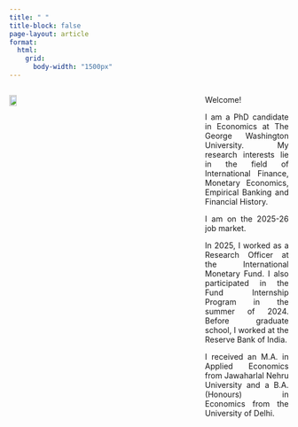 ```yaml
---
title: " "
title-block: false
page-layout: article
format:
  html:
    grid:
      body-width: "1500px"
---
```


::: {.columns style="gap: 300px; align-items: flex-start;"}
::: {.column width="24%"}
![](files/photo.jpg){width=100%}
:::

::: {.column width="76%" style="text-align: justify; margin-left: 40px;"}

Welcome!

I am a PhD candidate in Economics at The George Washington University. My research interests lie in the field of International Finance, Monetary Economics, Empirical Banking and Financial History.

I am on the 2025-26 job market.

In 2025, I worked as a Research Officer at the International Monetary Fund. I also participated in the Fund Internship Program in the summer of 2024. Before graduate school, I worked at the Reserve Bank of India.

I received an M.A. in Applied Economics from Jawaharlal Nehru University and a B.A. (Honours) in Economics from the University of Delhi.

:::
:::
